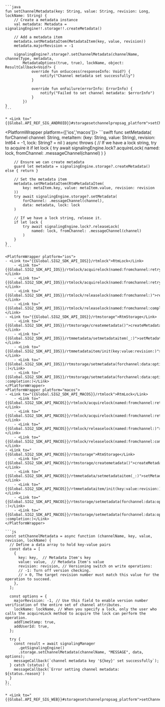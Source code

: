 <PlatformWrapper platform='android'>

    ```java
    fun setChannelMetadata(key: String, value: String, revision: Long, lockName: String) {
        // Create a metadata instance
        val metadata: Metadata = signalingEngine!!.storage!!.createMetadata()

        // Add a metadata item
        metadata.setMetadataItem(MetadataItem(key, value, revision))
        metadata.majorRevision = -1

        signalingEngine?.storage?.setChannelMetadata(channelName, channelType, metadata,
            MetadataOptions(true, true), lockName, object: ResultCallback<Void?> {
                override fun onSuccess(responseInfo: Void?) {
                    notify("Channel metadata set successfully")
                }

                override fun onFailure(errorInfo: ErrorInfo) {
                    notify("Failed to set channel metadata: $errorInfo")
                }
            })
    }
    ```
    
    * <Link to="{{Global.API_REF_SIG_ANDROID}}#storagesetchannelpropsag_platform">setChannelMetadata</Link>

</PlatformWrapper>

<PlatformWrapper platform={['ios','macos']}>
    ```swift
    func setMetadata(
        forChannel channel: String,
        metaItem: (key: String, value: String), revision: Int64 = -1,
        lock: String? = nil
    ) async throws {
        // If we have a lock string, try to acquire it
        if let lock {
            try await signalingEngine.lock?.acquireLock(
                named: lock, fromChannel: .messageChannel(channel)
            )
        }

        // Ensure we can create metadata
        guard let metadata = signalingEngine.storage?.createMetadata() else { return }

        // Set the metadata item
        metadata.setMetadataItem(RtmMetadataItem(
            key: metaItem.key, value: metaItem.value, revision: revision
        ))
        try await signalingEngine.storage?.setMetadata(
            forChannel: .messageChannel(channel),
            data: metadata, lock: lock
        )

        // If we have a lock string, release it.
        if let lock {
            try await signalingEngine.lock?.releaseLock(
                named: lock, fromChannel: .messageChannel(channel)
            )
        }
    }
    ```

    <PlatformWrapper platform="ios">
    - <Link to="{{Global.SIG2_SDK_API_IOS}}/rtmlock">RtmLock</Link>
        - <Link to="{{Global.SIG2_SDK_API_IOS}}/rtmlock/acquirelock(named:fromchannel:retry:)">acquireLock(named:fromChannel:retry:)</Link>
        - <Link to="{{Global.SIG2_SDK_API_IOS}}/rtmlock/acquirelock(named:fromchannel:retry:completion:)">acquireLock(named:fromChannel:retry:completion:)</Link>
        - <Link to="{{Global.SIG2_SDK_API_IOS}}/rtmlock/releaselock(named:fromchannel:)">releaseLock(named:fromChannel:)</Link>
        - <Link to="{{Global.SIG2_SDK_API_IOS}}/rtmlock/releaselock(named:fromchannel:completion:)">releaseLock(named:fromChannel:completion:)</Link>
    - <Link to="{{Global.SIG2_SDK_API_IOS}}/rtmstorage">RtmStorage</Link>
        - <Link to="{{Global.SIG2_SDK_API_IOS}}/rtmstorage/createmetadata()">createMetadata()</Link>
        - <Link to="{{Global.SIG2_SDK_API_IOS}}/rtmmetadata/setmetadataitem(_:)">setMetadataItem(_:)</Link>
        - <Link to="{{Global.SIG2_SDK_API_IOS}}/rtmmetadataitem/init(key:value:revision:)">RtmMetadataItem(key:value:revision:)</Link>
        - <Link to="{{Global.SIG2_SDK_API_IOS}}/rtmstorage/setmetadata(forchannel:data:options:lock:)">setMetadata(forChannel:data:options:lock​:)</Link>
        - <Link to="{{Global.SIG2_SDK_API_IOS}}/rtmstorage/setmetadata(forchannel:data:options:lock:completion:)">setMetadata(forChannel:data:options:lock​:completion:)</Link>
    </PlatformWrapper>
    <PlatformWrapper platform="macos">
    - <Link to="{{Global.SIG2_SDK_API_MACOS}}/rtmlock">RtmLock</Link>
        - <Link to="{{Global.SIG2_SDK_API_MACOS}}/rtmlock/acquirelock(named:fromchannel:retry:)">acquireLock(named:fromChannel:retry:)</Link>
        - <Link to="{{Global.SIG2_SDK_API_MACOS}}/rtmlock/acquirelock(named:fromchannel:retry:completion:)">acquireLock(named:fromChannel:retry:completion:)</Link>
        - <Link to="{{Global.SIG2_SDK_API_MACOS}}/rtmlock/releaselock(named:fromchannel:)">releaseLock(named:fromChannel:)</Link>
        - <Link to="{{Global.SIG2_SDK_API_MACOS}}/rtmlock/releaselock(named:fromchannel:completion:)">releaseLock(named:fromChannel:completion:)</Link>
    - <Link to="{{Global.SIG2_SDK_API_MACOS}}/rtmstorage">RtmStorage</Link>
        - <Link to="{{Global.SIG2_SDK_API_MACOS}}/rtmstorage/createmetadata()">createMetadata()</Link>
        - <Link to="{{Global.SIG2_SDK_API_MACOS}}/rtmmetadata/setmetadataitem(_:)">setMetadataItem(_:)</Link>
        - <Link to="{{Global.SIG2_SDK_API_MACOS}}/rtmmetadataitem/init(key:value:revision:)">RtmMetadataItem(key:value:revision:)</Link>
        - <Link to="{{Global.SIG2_SDK_API_MACOS}}/rtmstorage/setmetadata(forchannel:data:options:lock:)">setMetadata(forChannel:data:options:lock​:)</Link>
        - <Link to="{{Global.SIG2_SDK_API_MACOS}}/rtmstorage/setmetadata(forchannel:data:options:lock:completion:)">setMetadata(forChannel:data:options:lock​:completion:)</Link>
    </PlatformWrapper>
</PlatformWrapper>

<PlatformWrapper platform = 'web'>

    ```js
    const setChannelMetadata = async function (channelName, key, value, revision, lockName) {
      // Define a data array to hold key-value pairs
      const data = [
        {
          key: key,  // Metadata Item's key
          value: value,  // Metadata Item's value
          revision: revision, // Versioning switch on write operations:
          // -1: Turn off version checking.
          // > 0, The target revision number must match this value for the operation to succeed.
        },
      ];

      const options = {
        majorRevision: -1, // Use this field to enable version number verification of the entire set of channel attributes.
        lockName: lockName, // When you specify a lock, only the user who calls the acquireLock method to acquire the lock can perform the operation.
        addTimeStamp: true,
        addUserId: true,
      };

      try {
        const result = await signalingManager
          .getSignalingEngine()
          .storage.setChannelMetadata(channelName, "MESSAGE", data, options);
        messageCallback(`channel metadata key '${key}' set successfully`);
      } catch (status) {
        messageCallback(`Error setting channel metadata: ${status.reason}`)
      }
    };
    ```

    * <Link to="{{Global.API_REF_SIG_WEB}}#storagesetchannelpropsag_platform">setChannelMetadata</Link>
</PlatformWrapper>

